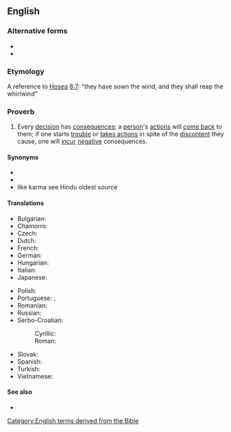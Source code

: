==English==

===Alternative forms===
* {{l|en|sow the wind and reap the whirlwind}}
* {{l|en|reap the whirlwind}}

===Etymology===
A reference to [[w:Book of Hosea|Hosea]] [[s:Bible (King James)/Hosea#Chapter 8|8:7]]: "they have sown the wind, and they shall reap the whirlwind"

===Proverb===
{{head|en|proverb}}

# Every [[decision]] has [[consequence]]s; a [[person]]'s [[action]]s will [[come back]] to them; if one starts [[trouble]] or [[take action|takes actions]] in spite of the [[discontent]] they cause, one will [[incur]] [[negative]] consequences.

====Synonyms====
* {{l|en|what goes around comes around}}
* {{l|en|reap what you sow}}
*like karma  see Hindu oldest source  

====Translations====
{{trans-top|every decision has consequences; a person's actions will come back to them}}
* Bulgarian: {{t|bg|ко́йто се́е вя́тър, жъ́не бу́ри}}
* Chamorro: {{t|ch|뿌린대로 거두다}}
* Czech: {{t+|cs|kdo seje vítr, sklízí bouři}}
* Dutch: {{t|nl|wie wind zaait, zal storm oogsten}}
* French: {{t+|fr|qui sème le vent, récolte la tempête}}
* German: {{t+|de|wer Wind sät, wird Sturm ernten}}
* Hungarian: {{t+|hu|aki szelet vet, vihart arat}}
* Italian: {{t|it|chi semina vento raccoglie tempesta}}
* Japanese: {{t|ja|業によりて果を引く|tr=ごうによりてかをひく, gō ni yorite ka o hiku|sc=Jpan}}
{{trans-mid}}
* Polish: {{t|pl|kto sieje wiatr, zbiera burzę}}
* Portuguese: {{t|pt|quem semeia ventos colhe tempestades}}, {{t|pt|quem semeia vento colhe tempestade}}
* Romanian: {{t|ro|cine seamănă vânt culege furtună}}<!-- [http://ro.wikiquote.org/wiki/Proverbe_românești#C] -->
* Russian: {{t|ru|посе́ешь ве́тер, пожнёшь бу́рю}}
* Serbo-Croatian:
*: Cyrillic: {{t|sh|ко сеје ветар, жање олују|sc=Cyrl}}
*: Roman: {{t|sh|ko seje vetar, žanje oluju|sc=Latn}}
* Slovak: {{t|sk|kto seje vietor, žne búrku}}
* Spanish: {{t|es|quien siembra vientos recoge tempestades}}
* Turkish: {{t|tr|rüzgâr eken, fırtına biçer}}
* Vietnamese: {{t|vi|gieo nhân nào gặp quả đó}}
{{trans-bottom}}

====See also====
* {{l|en|get out what one puts in}}

[[Category:English terms derived from the Bible]]